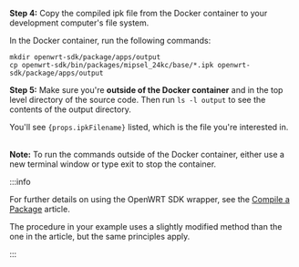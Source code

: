 **Step 4:** Copy the compiled ipk file from the Docker container to your development computer's file system.

In the Docker container, run the following commands:

```shell
mkdir openwrt-sdk/package/apps/output
cp openwrt-sdk/bin/packages/mipsel_24kc/base/*.ipk openwrt-sdk/package/apps/output
 ```

**Step 5:** Make sure you're **outside of the Docker container** and in the top level directory of the source code. Then run `ls -l output` to see the contents of the output directory.

<span>You'll see <code>{props.ipkFilename}</code> listed, which is the file you're interested in.</span><br/><br/>

**Note:** To run the commands outside of the Docker container, either use a new terminal window or type exit to stop the container.

:::info

For further details on using the OpenWRT SDK wrapper, see the [Compile a Package](../../packages/compile-package) article.

The procedure in your example uses a slightly modified method than the one in the article, but the same principles apply.

:::
